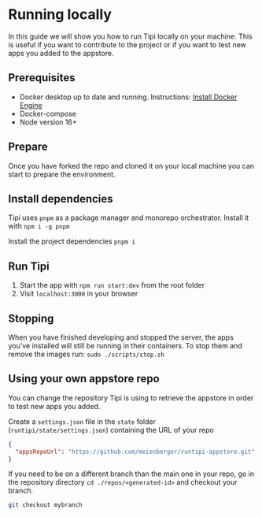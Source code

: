 # Running locally

In this guide we will show you how to run Tipi locally on your machine. This is useful if you want to contribute to the project or if you want to test new apps you added to the appstore.

## Prerequisites
- Docker desktop up to date and running. Instructions: [Install Docker Engine](https://docs.docker.com/engine/install/)
- Docker-compose
- Node version 16+

## Prepare
Once you have forked the repo and cloned it on your local machine you can start to prepare the environment.

## Install dependencies
Tipi uses `pnpm` as a package manager and monorepo orchestrator. Install it with
`npm i -g pnpm`

Install the project dependencies
`pnpm i`

## Run Tipi
1. Start the app with `npm run start:dev` from the root folder
2. Visit `localhost:3000` in your browser

## Stopping
When you have finished developing and stopped the server, the apps you've installed will still be running in their containers. To stop them and remove the images run:
`sudo ./scripts/stop.sh`

## Using your own appstore repo
You can change the repository Tipi is using to retrieve the appstore in order to test new apps you added.

Create a `settings.json` file in the `state` folder (`runtipi/state/settings.json`) containing the URL of your repo

```json
{
  "appsRepoUrl": "https://github.com/meienberger/runtipi-appstore.git"
}
```

If you need to be on a different branch than the main one in your repo, go in the repository directory `cd ./repos/<generated-id>` and checkout your branch.

```bash
git checkout mybranch
```
